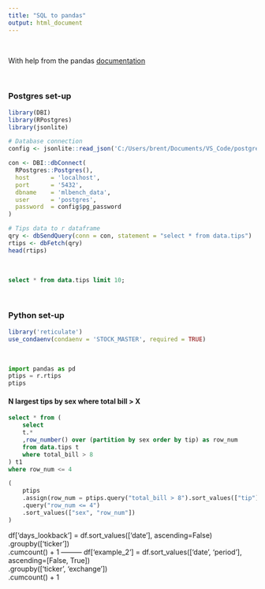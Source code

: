 ```yaml
---
title: "SQL to pandas"
output: html_document
---
```


<br>

With help from the pandas [documentation](https://pandas.pydata.org/docs/getting_started/comparison/comparison_with_sql.html)

<br>

### Postgres set-up

```r
library(DBI)
library(RPostgres)
library(jsonlite)

# Database connection
config <- jsonlite::read_json('C:/Users/brent/Documents/VS_Code/postgres/postgres/config.json')

con <- DBI::dbConnect(
  RPostgres::Postgres(),
  host      = 'localhost',
  port      = '5432',
  dbname    = 'mlbench_data',
  user      = 'postgres',
  password  = config$pg_password
)
```

```r
# Tips data to r dataframe
qry <- dbSendQuery(conn = con, statement = "select * from data.tips")
rtips <- dbFetch(qry)
head(rtips)
```

<br>

```sql
select * from data.tips limit 10;
```

<br>

### Python set-up

```r
library('reticulate')
use_condaenv(condaenv = 'STOCK_MASTER', required = TRUE)
```

<br>

```python
import pandas as pd
ptips = r.rtips
ptips
```

#### N largest tips by sex where total bill > X

```sql
select * from (
	select 
	t.* 
	,row_number() over (partition by sex order by tip) as row_num
	from data.tips t
	where total_bill > 8
) t1
where row_num <= 4

```

```python
(
    ptips
    .assign(row_num = ptips.query("total_bill > 8").sort_values(["tip"]).groupby(["sex"]).cumcount() + 1)
    .query("row_num <= 4")
    .sort_values(["sex", "row_num"])
)
```





df['days_lookback'] = df.sort_values(['date'], ascending=False)\
             .groupby(['ticker'])\
             .cumcount() + 1
---------
df['example_2'] = df.sort_values(['date', 'period'], \
             ascending=[False, True])\
             .groupby(['ticker', 'exchange'])\
             .cumcount() + 1